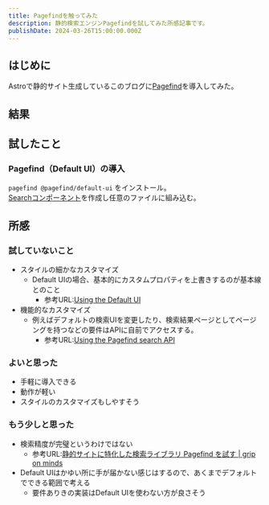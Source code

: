 ```yaml
---
title: Pagefindを触ってみた
description: 静的検索エンジンPagefindを試してみた所感記事です。
publishDate: 2024-03-26T15:00:00.000Z
---
```


## はじめに

Astroで静的サイト生成しているこのブログに[Pagefind](https://pagefind.app/)を導入してみた。

## 結果


<Search />

## 試したこと

### Pagefind（Default UI）の導入

`pagefind @pagefind/default-ui` をインストール。  
[Searchコンポーネント](https://github.com/yuheijotaki/yuheijotaki.com/blob/main/src/components/Search.astro)を作成し任意のファイルに組み込む。

## 所感

### 試していないこと

- スタイルの細かなカスタマイズ
  - Default UIの場合、基本的にカスタムプロパティを上書きするのが基本線とのこと
    - 参考URL:[Using the Default UI](https://pagefind.app/docs/ui-usage/#customising-the-styles)
- 機能的なカスタマイズ
  - 例えばデフォルトの検索UIを変更したり、検索結果ページとしてページングを持つなどの要件はAPIに自前でアクセスする。
    - 参考URL:[Using the Pagefind search API](https://pagefind.app/docs/api/)

### よいと思った

- 手軽に導入できる
- 動作が軽い
- スタイルのカスタマイズもしやすそう

### もう少しと思った

- 検索精度が完璧というわけではない
  - 参考URL:[静的サイトに特化した検索ライブラリ Pagefind を試す | grip on minds](https://griponminds.jp/blog/try-pagefind/#pagefind-%E3%81%AE%E5%95%8F%E9%A1%8C%E7%82%B9)
- Default UIはかゆい所に手が届かない感じはするので、あくまでデフォルトでできる範囲で考える
  - 要件ありきの実装はDefault UIを使わない方が良さそう
